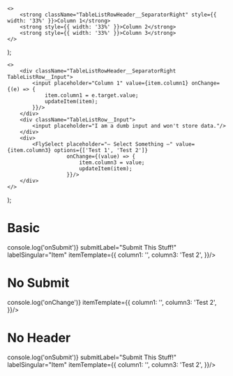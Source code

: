 
    <>
        <strong className="TableListRowHeader__SeparatorRight" style={{ width: '33%' }}>Column 1</strong>
        <strong style={{ width: '33%' }}>Column 2</strong>
        <strong style={{ width: '33%' }}>Column 3</strong>
    </>
);

    <>
        <div className="TableListRowHeader__SeparatorRight TableListRow__Input">
            <input placeholder="Column 1" value={item.column1} onChange={(e) => {
                item.column1 = e.target.value;
                updateItem(item);
            }}/>
        </div>
        <div className="TableListRow__Input">
            <input placeholder="I am a dumb input and won't store data."/>
        </div>
        <div>
            <FlySelect placeholder="– Select Something –" value={item.column3} options={['Test 1', 'Test 2']}
                       onChange={(value) => {
                           item.column3 = value;
                           updateItem(item);
                       }}/>
        </div>
    </>
);

<Meta title="Tables/TableListRepeater" component={TableListRepeater} />

# Basic

<Canvas>
	<Story name="TableListRepeater">
        <TableListRepeater header={header} repeatingContent={repeatingContent}
            onSubmit={() => console.log('onSubmit')}
            submitLabel="Submit This Stuff!"
            labelSingular="Item"
            itemTemplate={{
                column1: '',
                column3: 'Test 2',
            }}/>
	</Story>
</Canvas>

# No Submit

<Canvas>
	<Story name="No Submit">
        <TableListRepeater header={header} repeatingContent={repeatingContent}
            labelSingular="Item"
            onChange={() => console.log('onChange')}
            itemTemplate={{
                column1: '',
                column3: 'Test 2',
            }}/>
	</Story>
</Canvas>

# No Header

<Canvas>
	<Story name="No Header">
        <TableListRepeater repeatingContent={repeatingContent}
            onSubmit={() => console.log('onSubmit')}
            submitLabel="Submit This Stuff!"
            labelSingular="Item"
            itemTemplate={{
                column1: '',
                column3: 'Test 2',
            }}/>
	</Story>
</Canvas>